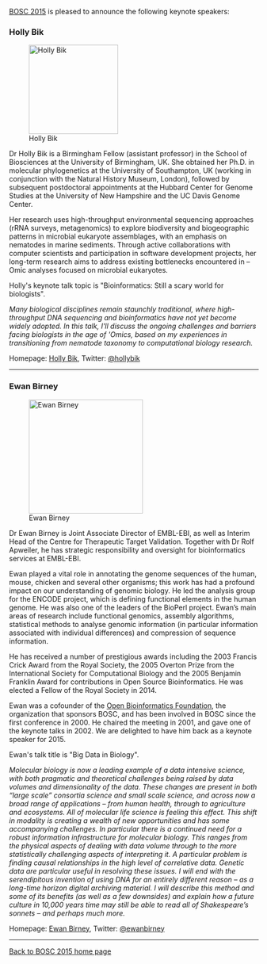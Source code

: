 [[BOSC 2015]] is pleased to announce the following keynote speakers:

=== Holly Bik ===

[[Image:HollyBik.png|180px|left|Holly Bik]]

Dr Holly Bik is a Birmingham Fellow (assistant professor) in the School of Biosciences at the University of Birmingham, UK. She obtained her Ph.D. in molecular phylogenetics at the University of Southampton, UK (working in conjunction with the Natural History Museum, London), followed by subsequent postdoctoral appointments at the Hubbard Center for Genome Studies at the University of New Hampshire and the UC Davis Genome Center.

Her research uses high-throughput environmental sequencing approaches (rRNA surveys, metagenomics) to explore biodiversity and biogeographic patterns in microbial eukaryote assemblages, with an emphasis on nematodes in marine sediments. Through active collaborations with computer scientists and participation in software development projects, her long-term research aims to address existing bottlenecks encountered in –Omic analyses focused on microbial eukaryotes.

Holly's keynote talk topic is "Bioinformatics: Still a scary world for biologists".

''Many biological disciplines remain staunchly traditional, where high-throughput DNA sequencing and bioinformatics have not yet become widely adopted. In this talk, I'll discuss the ongoing challenges and barriers facing biologists in the age of 'Omics, based on my experiences in transitioning from nematode taxonomy to computational biology research.''

Homepage: [http://www.hollybik.com/about/ Holly Bik], Twitter: [https://twitter.com/hollybik @hollybik]

----

=== Ewan Birney ===

[[Image:EwanBirney2.jpg|230px|right|Ewan Birney]]


Dr Ewan Birney is Joint Associate Director of EMBL-EBI, as well as Interim Head of the Centre for Therapeutic Target Validation. Together with Dr Rolf Apweiler, he has strategic responsibility and oversight for bioinformatics services at EMBL-EBI.

Ewan played a vital role in annotating the genome sequences of the human, mouse, chicken and several other organisms; this work has had a profound impact on our understanding of genomic biology. He led the analysis group for the ENCODE project, which is defining functional elements in the human genome. He was also one of the leaders of the BioPerl project. Ewan’s main areas of research include functional genomics, assembly algorithms, statistical methods to analyse genomic information (in particular information associated with individual differences) and compression of sequence information.

He has received a number of prestigious awards including the 2003 Francis Crick Award from the Royal Society, the 2005 Overton Prize from the International Society for Computational Biology and the 2005 Benjamin Franklin Award for contributions in Open Source Bioinformatics. He was elected a Fellow of the Royal Society in 2014.

Ewan was a cofounder of the [[Main_Page|Open Bioinformatics Foundation]], the organization that sponsors BOSC, and has been involved in BOSC since the first conference in 2000. He chaired the meeting in 2001, and gave one of the keynote talks in 2002. We are delighted to have him back as a keynote speaker for 2015.

Ewan's talk title is "Big Data in Biology".

''Molecular biology is now a leading example of a data intensive science, with both pragmatic and theoretical challenges being raised by data volumes and dimensionality of the data. These changes are present in both “large scale” consortia science and small scale science, and across now a broad range of applications – from human health, through to agriculture and ecosystems. All of molecular life science is feeling this effect. This shift in modality is creating a wealth of new opportunities and has some accompanying challenges. In particular there is a continued need for a robust information infrastructure for molecular biology. This ranges from the physical aspects of dealing with data volume through to the more statistically challenging aspects of interpreting it. A particular problem is finding causal relationships in the high level of correlative data. Genetic data are particular useful in resolving these issues. I will end with the serendipitous invention of using DNA for an entirely different reason – as a long-time horizon digital archiving material. I will describe this method and some of its benefits (as well as a few downsides) and explain how a future culture in 10,000 years time may still be able to read all of Shakespeare’s sonnets – and perhaps much more.''

Homepage: [https://www.ebi.ac.uk/~birney/ Ewan Birney], Twitter: [https://twitter.com/ewanbirney @ewanbirney]

----
[[BOSC_2015|Back to BOSC 2015 home page]]